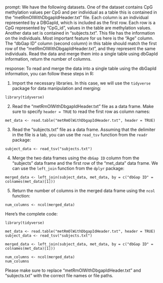 prompt:
We have the following datasets. One of the dataset contains CpG methylation values per CpG and per individual as a table this is contained in the “metRmOlWithDbgapIdHeader.txt” file. Each column is an individual represented by a DBGapId, which is included as the first row. Each row is a CpG represented by "CpG_id", values in the table are methylation values. Another data set is contained in “subjects.txt”. This file has the information on the individuals. Most important feature for us here is the "Age" column. The "dbGap ID" column (second column) in this table should match the first row of the "metRmOlWithDbgapIdHeader.txt", and they represent the same individuals. 
Read the data and merge them into a single table using dbGapId information, return the number of columns.

response:
To read and merge the data into a single table using the dbGapId information, you can follow these steps in R:

1. Import the necessary libraries. In this case, we will use the `tidyverse` package for data manipulation and merging:

```
library(tidyverse)
```

2. Read the "metRmOlWithDbgapIdHeader.txt" file as a data frame. Make sure to specify `header = TRUE` to read the first row as column names:

```
met_data <- read.table("metRmOlWithDbgapIdHeader.txt", header = TRUE)
```

3. Read the "subjects.txt" file as a data frame. Assuming that the delimiter in the file is a tab, you can use the `read_tsv` function from the `readr` package:

```
subject_data <- read_tsv("subjects.txt")
```

4. Merge the two data frames using the `dbGap ID` column from the "subjects" data frame and the first row of the "met_data" data frame. We can use the `left_join` function from the `dplyr` package:

```
merged_data <- left_join(subject_data, met_data, by = c("dbGap ID" = colnames(met_data)[1]))
```

5. Return the number of columns in the merged data frame using the `ncol` function:

```
num_columns <- ncol(merged_data)
```

Here's the complete code:

```
library(tidyverse)

met_data <- read.table("metRmOlWithDbgapIdHeader.txt", header = TRUE)
subject_data <- read_tsv("subjects.txt")

merged_data <- left_join(subject_data, met_data, by = c("dbGap ID" = colnames(met_data)[1]))

num_columns <- ncol(merged_data)
num_columns
```
Please make sure to replace "metRmOlWithDbgapIdHeader.txt" and "subjects.txt" with the correct file names or file paths.
